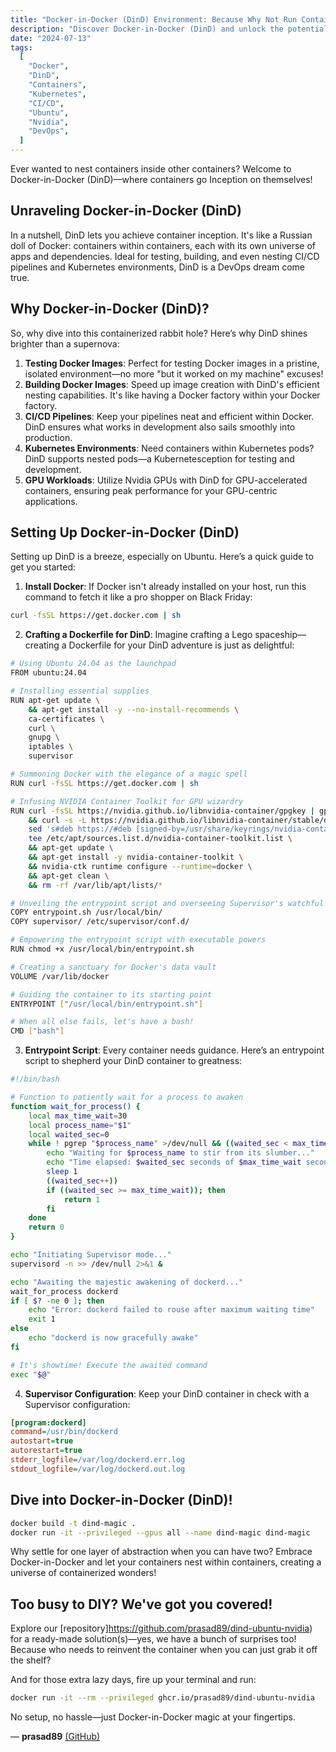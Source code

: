 ```yaml
---
title: "Docker-in-Docker (DinD) Environment: Because Why Not Run Containers Inside Containers?"
description: "Discover Docker-in-Docker (DinD) and unlock the potential of nesting containers within containers. From testing and CI/CD to Kubernetes environments and GPU workloads, explore the wonders of DinD in your development workflows."
date: "2024-07-13"
tags:
  [
    "Docker",
    "DinD",
    "Containers",
    "Kubernetes",
    "CI/CD",
    "Ubuntu",
    "Nvidia",
    "DevOps",
  ]
---
```


<CustomImage
  src="https://raw.githubusercontent.com/prasad89/blogposts/main/images/dind-meme.jpg"
  alt="DinDMeme"
/>

Ever wanted to nest containers inside other containers? Welcome to Docker-in-Docker (DinD)—where containers go Inception on themselves!

<CustomImage
  src="https://raw.githubusercontent.com/prasad89/blogposts/main/images/dind-isolation.png"
  alt="DinDIsolation"
/>

## Unraveling Docker-in-Docker (DinD)

In a nutshell, DinD lets you achieve container inception. It's like a Russian doll of Docker: containers within containers, each with its own universe of apps and dependencies. Ideal for testing, building, and even nesting CI/CD pipelines and Kubernetes environments, DinD is a DevOps dream come true.

## Why Docker-in-Docker (DinD)?

So, why dive into this containerized rabbit hole? Here’s why DinD shines brighter than a supernova:

1. **Testing Docker Images**: Perfect for testing Docker images in a pristine, isolated environment—no more "but it worked on my machine" excuses!
2. **Building Docker Images**: Speed up image creation with DinD's efficient nesting capabilities. It's like having a Docker factory within your Docker factory.
3. **CI/CD Pipelines**: Keep your pipelines neat and efficient within Docker. DinD ensures what works in development also sails smoothly into production.
4. **Kubernetes Environments**: Need containers within Kubernetes pods? DinD supports nested pods—a Kubernetesception for testing and development.
5. **GPU Workloads**: Utilize Nvidia GPUs with DinD for GPU-accelerated containers, ensuring peak performance for your GPU-centric applications.

## Setting Up Docker-in-Docker (DinD)

Setting up DinD is a breeze, especially on Ubuntu. Here’s a quick guide to get you started:

1. **Install Docker**: If Docker isn't already installed on your host, run this command to fetch it like a pro shopper on Black Friday:

```bash
curl -fsSL https://get.docker.com | sh
```

2. **Crafting a Dockerfile for DinD**: Imagine crafting a Lego spaceship—creating a Dockerfile for your DinD adventure is just as delightful:

```bash title="Dockerfile"
# Using Ubuntu 24.04 as the launchpad
FROM ubuntu:24.04

# Installing essential supplies
RUN apt-get update \
    && apt-get install -y --no-install-recommends \
    ca-certificates \
    curl \
    gnupg \
    iptables \
    supervisor

# Summoning Docker with the elegance of a magic spell
RUN curl -fsSL https://get.docker.com | sh

# Infusing NVIDIA Container Toolkit for GPU wizardry
RUN curl -fsSL https://nvidia.github.io/libnvidia-container/gpgkey | gpg --dearmor -o /usr/share/keyrings/nvidia-container-toolkit-keyring.gpg \
    && curl -s -L https://nvidia.github.io/libnvidia-container/stable/deb/nvidia-container-toolkit.list | \
    sed 's#deb https://#deb [signed-by=/usr/share/keyrings/nvidia-container-toolkit-keyring.gpg] https://#g' | \
    tee /etc/apt/sources.list.d/nvidia-container-toolkit.list \
    && apt-get update \
    && apt-get install -y nvidia-container-toolkit \
    && nvidia-ctk runtime configure --runtime=docker \
    && apt-get clean \
    && rm -rf /var/lib/apt/lists/*

# Unveiling the entrypoint script and overseeing Supervisor's watchful eye
COPY entrypoint.sh /usr/local/bin/
COPY supervisor/ /etc/supervisor/conf.d/

# Empowering the entrypoint script with executable powers
RUN chmod +x /usr/local/bin/entrypoint.sh

# Creating a sanctuary for Docker's data vault
VOLUME /var/lib/docker

# Guiding the container to its starting point
ENTRYPOINT ["/usr/local/bin/entrypoint.sh"]

# When all else fails, let's have a bash!
CMD ["bash"]
```

3. **Entrypoint Script**: Every container needs guidance. Here’s an entrypoint script to shepherd your DinD container to greatness:

```bash title="entrypoint.sh"
#!/bin/bash

# Function to patiently wait for a process to awaken
function wait_for_process() {
    local max_time_wait=30
    local process_name="$1"
    local waited_sec=0
    while ! pgrep "$process_name" >/dev/null && ((waited_sec < max_time_wait)); do
        echo "Waiting for $process_name to stir from its slumber..."
        echo "Time elapsed: $waited_sec seconds of $max_time_wait seconds"
        sleep 1
        ((waited_sec++))
        if ((waited_sec >= max_time_wait)); then
            return 1
        fi
    done
    return 0
}

echo "Initiating Supervisor mode..."
supervisord -n >> /dev/null 2>&1 &

echo "Awaiting the majestic awakening of dockerd..."
wait_for_process dockerd
if [ $? -ne 0 ]; then
    echo "Error: dockerd failed to rouse after maximum waiting time"
    exit 1
else
    echo "dockerd is now gracefully awake"
fi

# It's showtime! Execute the awaited command
exec "$@"
```

4. **Supervisor Configuration**: Keep your DinD container in check with a Supervisor configuration:

```ini title="supervisor/dockerd.conf"
[program:dockerd]
command=/usr/bin/dockerd
autostart=true
autorestart=true
stderr_logfile=/var/log/dockerd.err.log
stdout_logfile=/var/log/dockerd.out.log
```

## Dive into Docker-in-Docker (DinD)!

```bash
docker build -t dind-magic .
docker run -it --privileged --gpus all --name dind-magic dind-magic
```

Why settle for one layer of abstraction when you can have two? Embrace Docker-in-Docker and let your containers nest within containers, creating a universe of containerized wonders!

## Too busy to DIY? We've got you covered!

Explore our [repository]https://github.com/prasad89/dind-ubuntu-nvidia) for a ready-made solution(s)—yes, we have a bunch of surprises too! Because who needs to reinvent the container when you can just grab it off the shelf?

And for those extra lazy days, fire up your terminal and run:

```bash
docker run -it --rm --privileged ghcr.io/prasad89/dind-ubuntu-nvidia
```

No setup, no hassle—just Docker-in-Docker magic at your fingertips.

— **prasad89** [(GitHub)](https://github.com/prasad89)